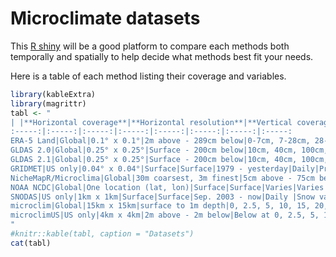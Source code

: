 # Microclimate datasets

This [R shiny](https://map.trenchproject.com/RShiny_Microclim/) will be a good platform to compare each methods both temporally and spatially to help decide what methods best fit your needs.

Here is a table of each method listing their coverage and variables.

```r
library(kableExtra)
library(magrittr)
tabl <- "
| |**Horizontal coverage**|**Horizontal resolution**|**Vertical coverage**|**Vertical resolution**|**Temporal Coverage**|**Temporal resolution**|**Variables**
:-----:|:-----:|:-----:|:-----:|:-----:|:-----:|:-----:|:-----:
ERA-5 Land|Global|0.1° x 0.1°|2m above - 289cm below|0-7cm, 7-28cm, 28-100cm, 100-289cm|1981-now|hourly|Wind,dewpoint, temp, evap, soil water, snow, many variables: etc
GLDAS 2.0|Global|0.25° x 0.25°|Surface - 200cm below|10cm, 40cm, 100cm, 200cm|1948 - 2014|3-Hourly|Many (see list below)
GLDAS 2.1|Global|0.25° x 0.25°|Surface - 200cm below|10cm, 40cm, 100cm, 200cm|2000 - 3-months behind current|3-Hourly|Many (see list below)
GRIDMET|US only|0.04° x 0.04°|Surface|Surface|1979 - yesterday|Daily|Precip, Max/Min humidity, max/min temp, mean evap.
NicheMapR/Microclima|Global|30m coarsest, 3m finest|5cm above - 75cm below|1 cm|1957 - now|Hourly|Temp, Radiation, Wind speed, Humidity (time-series, not gridded):Soil moisture, Snow cover
NOAA NCDC|Global|One location (lat, lon)|Surface|Surface|Varies|Varies|Precip, min/max temp, snowfall and depth, etc dep. On location
SNODAS|US only|1km x 1km|Surface|Surface|Sep. 2003 - now|Daily |Snow variables
microclim|Global|15km x 15km|surface to 1m depth|0, 2.5, 5, 10, 15, 20, 30, 50, 100, 200cm|1 day each month of 1 year|Hourly for 1 day|air temperature, wind speed, relative humidity, solar radiation, sky radiation and substrate temperatures from the surface to 1m below
microclimUS|US only|4km x 4km|2m above - 2m below|Below at 0, 2.5, 5, 10, 15, 20, 30, 50, 100 and 200cm at 0, 50, 75 and 90% shade. Above at 1cm and 200cm|1979 - 2017|Hourly|solar zenith angle, solar radiation, sky radiant temperature, air temp, wind speed, relative humidity, snow depth, soil temperature at specific depths, soil water potential at specific depths, soil moisture at specific depths, soil humidity at specific depths
"
#knitr::kable(tabl, caption = "Datasets")
cat(tabl)
```

<!-- {r echo = FALSE, message=FALSE, warnings=FALSE, results='asis'} -->
<!-- library(formattable) -->
<!-- library(magrittr) -->
<!-- `ERA-5 Land` <- c("Global",	"0.1° x 0.1°", "2m above - 289cm below", "0-7cm, 7-28cm, 28-100cm, 100-289cm", "1981-now", "hourly", "Wind,dewpoint, temp, evap, soil water, snow, many variables: etc") -->

<!-- `GLDAS 2.0` <- c("Global",	"0.25° x 0.25°", "Surface - 200cm below",	"10cm, 40cm, 100cm, 200cm",	"1948 - 2014", "3-Hourly",	"Many (see list below)") -->

<!-- `GLDAS 2.1` <- c("Global", "0.25° x 0.25°",	"Surface - 200cm below",	"10cm, 40cm, 100cm, 200cm",	"2000 - 3-months behind current",	"3-Hourly",	"Many (see list below)") -->
<!-- df <- rbind(`ERA-5 Land`, `GLDAS 2.0`, `GLDAS 2.1`) %>% as.data.frame() -->
<!-- colnames(df) <- c("Horizontal coverage",	"Horizontal resolution",	"Vertical coverage",	"Vertical resolution",	"Temporal Coverage",	"Temporal resolution",	"Variables") -->


<!-- table <- formattable(df, -->
<!--                      list(`Horizontal coverage` = formatter( -->
<!--                        "span", style = x ~ style(color = ifelse(x == "Flowers between April and May", '#41ab5d',  -->
<!--                                                                 ifelse(x == "Flowers between May and June", '#006d2c', '#00441b')))))) -->


<!-- rmarkdown::paged_table(table, options = list(cols.min.print = 4)) -->


